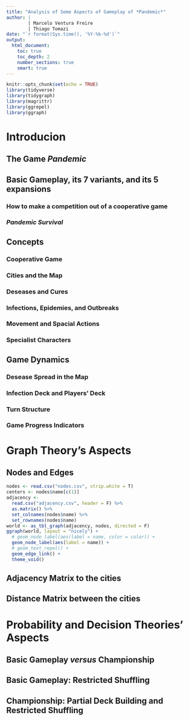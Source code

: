 ```yaml
---
title: "Analysis of Some Aspects of Gameplay of *Pandemic*"
author: |
        | Marcelo Ventura Freire
        | Thiago Tomazi
date: "`r format(Sys.time(), '%Y-%b-%d')`"
output: 
  html_document:
    toc: true
    toc_depth: 2
    number_sections: true
    smart: true
---
```


```r
knitr::opts_chunk$set(echo = TRUE)
library(tidyverse)
library(tidygraph)
library(magrittr)
library(ggrepel)
library(ggraph)
```

# Introducion 

## The Game *Pandemic*

## Basic Gameplay, its 7 variants, and its 5 expansions

### How to make a competition out of a cooperative game

### *Pandemic Survival*

## Concepts

### Cooperative Game

### Cities and the Map

### Deseases and Cures

### Infections, Epidemies, and Outbreaks

### Movement and Spacial Actions

### Specialist Characters

## Game Dynamics

### Desease Spread in the Map

### Infection Deck and Players' Deck

### Turn Structure

### Game Progress Indicators

# Graph Theory's Aspects

## Nodes and Edges

```r
nodes <- read.csv("nodes.csv", strip.white = T)
centers <- nodes$name[c(1)]
adjacency <- 
  read.csv("adjacency.csv", header = F) %>% 
  as.matrix() %>%
  set_colnames(nodes$name) %>%
  set_rownames(nodes$name)
world <- as_tbl_graph(adjacency, nodes, directed = F)
ggraph(world, layout = "nicely") +
  # geom_node_label(aes(label = name, color = color)) +
  geom_node_label(aes(label = name)) + 
  # geom_text_repel() +
  geom_edge_link() +
  theme_void()
```

## Adjacency Matrix to the cities

## Distance Matrix between the cities

# Probability and Decision Theories' Aspects

## Basic Gameplay *versus* Championship

## Basic Gameplay: Restricted Shuffling 

## Championship: Partial Deck Building and Restricted Shuffling 



